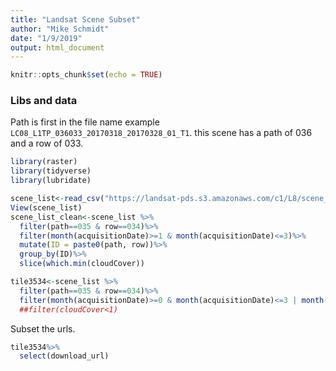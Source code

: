 ```yaml
---
title: "Landsat Scene Subset"
author: "Mike Schmidt"
date: "1/9/2019"
output: html_document
---
```


```r
knitr::opts_chunk$set(echo = TRUE)
```

### Libs and data
Path is first in the file name example `LC08_L1TP_036033_20170318_20170328_01_T1`. this scene has a path of 036 and a row of 033. 

```r
library(raster)
library(tidyverse)
library(lubridate)

scene_list<-read_csv("https://landsat-pds.s3.amazonaws.com/c1/L8/scene_list.gz")
View(scene_list)
scene_list_clean<-scene_list %>%
  filter(path==035 & row==034)%>%
  filter(month(acquisitionDate)>=1 & month(acquisitionDate)<=3)%>%
  mutate(ID = paste0(path, row))%>%
  group_by(ID)%>%
  slice(which.min(cloudCover))

tile3534<-scene_list %>%
  filter(path==035 & row==034)%>%
  filter(month(acquisitionDate)>=0 & month(acquisitionDate)<=3 | month(acquisitionDate)==12)
  ##filter(cloudCover<1)
```

Subset the urls. 
```r
tile3534%>%
  select(download_url)
```



